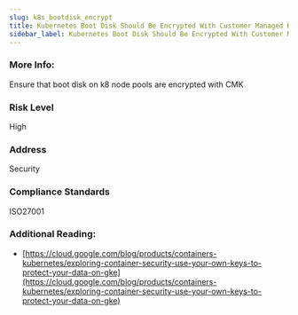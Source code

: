 ```yaml
---
slug: k8s_bootdisk_encrypt
title: Kubernetes Boot Disk Should Be Encrypted With Customer Managed Keys
sidebar_label: Kubernetes Boot Disk Should Be Encrypted With Customer Managed Keys
---
```


### More Info:

Ensure that boot disk on k8 node pools are encrypted with CMK

### Risk Level

High

### Address

Security

### Compliance Standards

ISO27001

### Additional Reading:

- [https://cloud.google.com/blog/products/containers-kubernetes/exploring-container-security-use-your-own-keys-to-protect-your-data-on-gke](https://cloud.google.com/blog/products/containers-kubernetes/exploring-container-security-use-your-own-keys-to-protect-your-data-on-gke) 

